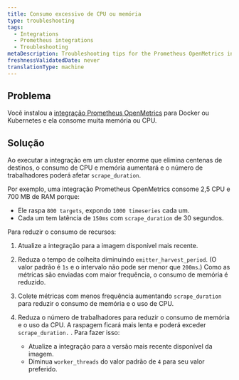 ```yaml
---
title: Consumo excessivo de CPU ou memória
type: troubleshooting
tags:
  - Integrations
  - Prometheus integrations
  - Troubleshooting
metaDescription: Troubleshooting tips for the Prometheus OpenMetrics integration for Docker or Kubernetes if no data appears in New Relic's UI.
freshnessValidatedDate: never
translationType: machine
---
```


## Problema

Você instalou a [integração Prometheus OpenMetrics](/docs/integrations/prometheus-integrations/install-configure-openmetrics/install-update-or-uninstall-your-prometheus-openmetrics-integration) para Docker ou Kubernetes e ela consome muita memória ou CPU.

## Solução

Ao executar a integração em um cluster enorme que elimina centenas de destinos, o consumo de CPU e memória aumentará e o número de trabalhadores poderá afetar `scrape_duration`.

Por exemplo, uma integração Prometheus OpenMetrics consome 2,5 CPU e 700 MB de RAM porque:

* Ele raspa `800 targets`, expondo `1000 timeseries` cada um.
* Cada um tem latência de `150ms` com `scrape_duration` de 30 segundos.

Para reduzir o consumo de recursos:

1. Atualize a integração para a imagem disponível mais recente.

2. Reduza o tempo de colheita diminuindo `emitter_harvest_period`. (O valor padrão é `1s` e o intervalo não pode ser menor que `200ms`.) Como as métricas são enviadas com maior frequência, o consumo de memória é reduzido.

3. Colete métricas com menos frequência aumentando `scrape_duration` para reduzir o consumo de memória e o uso de CPU.

4. Reduza o número de trabalhadores para reduzir o consumo de memória e o uso da CPU. A raspagem ficará mais lenta e poderá exceder `scrape_duration.` . Para fazer isso:

   * Atualize a integração para a versão mais recente disponível da imagem.
   * Diminua `worker_threads` do valor padrão de `4` para seu valor preferido.

